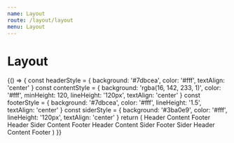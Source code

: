 ```yaml
---
name: Layout
route: /layout/layout
menu: Layout
---
```



# Layout

<Playground>
  {() => {
    const headerStyle = {
      background: '#7dbcea',
      color: '#fff',
      textAlign: 'center'
    }
    const contentStyle = {
      background: 'rgba(16, 142, 233, 1)',
      color: '#fff',
      minHeight: 120,
      lineHeight: '120px',
      textAlign: 'center'
    }
    const footerStyle = {
      background: '#7dbcea',
      color: '#fff',
      lineHeight: '1.5',
      textAlign: 'center'
    }
    const siderStyle = {
      background: '#3ba0e9',
      color: '#fff',
      lineHeight: '120px',
      textAlign: 'center'
    }
    return (
      <React.Fragment>
        <Layout>
          <Layout.Header style={headerStyle}>Header</Layout.Header>
          <Layout.Content style={contentStyle}>Content</Layout.Content>
          <Layout.Footer style={footerStyle}>Footer</Layout.Footer>
        </Layout>
        <Layout style={{ marginTop: 48 }}>
          <Layout.Header style={headerStyle}>Header</Layout.Header>
          <Layout>
            <Layout.Sider style={siderStyle}>Sider</Layout.Sider>
            <Layout.Content style={contentStyle}>Content</Layout.Content>
          </Layout>
          <Layout.Footer style={footerStyle}>Footer</Layout.Footer>
        </Layout>
        <Layout style={{ marginTop: 48 }}>
          <Layout.Header style={headerStyle}>Header</Layout.Header>
          <Layout>
            <Layout.Content style={contentStyle}>Content</Layout.Content>
            <Layout.Sider style={siderStyle}>Sider</Layout.Sider>
          </Layout>
          <Layout.Footer style={footerStyle}>Footer</Layout.Footer>
        </Layout>
        <Layout style={{ marginTop: 48 }}>
          <Layout.Sider style={siderStyle}>Sider</Layout.Sider>
          <Layout>
            <Layout.Header style={headerStyle}>Header</Layout.Header>
            <Layout.Content style={contentStyle}>Content</Layout.Content>
            <Layout.Footer style={footerStyle}>Footer</Layout.Footer>
          </Layout>
        </Layout>
      </React.Fragment>
    )
  }}
</Playground>
